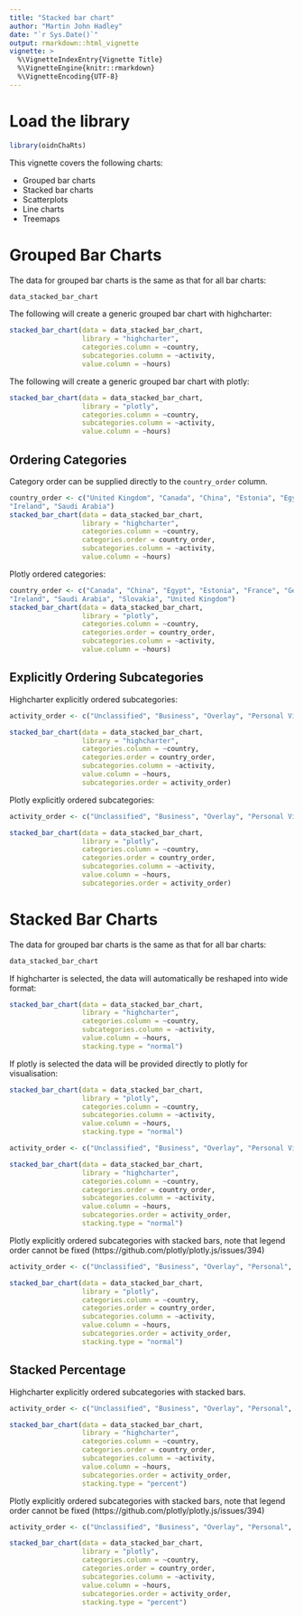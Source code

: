 ```yaml
---
title: "Stacked bar chart"
author: "Martin John Hadley"
date: "`r Sys.Date()`"
output: rmarkdown::html_vignette
vignette: >
  %\VignetteIndexEntry{Vignette Title}
  %\VignetteEngine{knitr::rmarkdown}
  %\VignetteEncoding{UTF-8}
---
```


<!-- ANY PACKAGES USED HERE MUST BE LOADED IN THE DESCRIPTION FILE AS WELL !-->

# Load the library

```r
library(oidnChaRts)
```

This vignette covers the following charts:

- Grouped bar charts
- Stacked bar charts
- Scatterplots
- Line charts
- Treemaps

# Grouped Bar Charts

The data for grouped bar charts is the same as that for all bar charts:

```r
data_stacked_bar_chart
```

The following will create a generic grouped bar chart with highcharter:

```r
stacked_bar_chart(data = data_stacked_bar_chart,
                  library = "highcharter",
                  categories.column = ~country,
                  subcategories.column = ~activity,
                  value.column = ~hours)
```

The following will create a generic grouped bar chart with plotly:

```r
stacked_bar_chart(data = data_stacked_bar_chart,
                  library = "plotly",
                  categories.column = ~country,
                  subcategories.column = ~activity,
                  value.column = ~hours)
```

## Ordering Categories

Category order can be supplied directly to the `country_order` column.

```r
country_order <- c("United Kingdom", "Canada", "China", "Estonia", "Egypt", "France", "Germany", 
"Ireland", "Saudi Arabia")
stacked_bar_chart(data = data_stacked_bar_chart,
                  library = "highcharter",
                  categories.column = ~country,
                  categories.order = country_order,
                  subcategories.column = ~activity,
                  value.column = ~hours)
```

Plotly ordered categories:

```r
country_order <- c("Canada", "China", "Egypt", "Estonia", "France", "Germany", 
"Ireland", "Saudi Arabia", "Slovakia", "United Kingdom")
stacked_bar_chart(data = data_stacked_bar_chart,
                  library = "plotly",
                  categories.column = ~country,
                  categories.order = country_order,
                  subcategories.column = ~activity,
                  value.column = ~hours)
```

## Explicitly Ordering Subcategories

Highcharter explicitly ordered subcategories:

```r
activity_order <- c("Unclassified", "Business", "Overlay", "Personal Visit", "Teleconference")

stacked_bar_chart(data = data_stacked_bar_chart,
                  library = "highcharter",
                  categories.column = ~country,
                  categories.order = country_order,
                  subcategories.column = ~activity,
                  value.column = ~hours,
                  subcategories.order = activity_order)
```

Plotly explicitly ordered subcategories:

```r
activity_order <- c("Unclassified", "Business", "Overlay", "Personal Visit", "Teleconference")

stacked_bar_chart(data = data_stacked_bar_chart,
                  library = "plotly",
                  categories.column = ~country,
                  categories.order = country_order,
                  subcategories.column = ~activity,
                  value.column = ~hours,
                  subcategories.order = activity_order)
```

# Stacked Bar Charts

The data for grouped bar charts is the same as that for all bar charts:

```r
data_stacked_bar_chart
```

If highcharter is selected, the data will automatically be reshaped into wide format:

```r
stacked_bar_chart(data = data_stacked_bar_chart,
                  library = "highcharter",
                  categories.column = ~country,
                  subcategories.column = ~activity,
                  value.column = ~hours,
                  stacking.type = "normal")
```

If plotly is selected the data will be provided directly to plotly for visualisation:

```r
stacked_bar_chart(data = data_stacked_bar_chart,
                  library = "plotly",
                  categories.column = ~country,
                  subcategories.column = ~activity,
                  value.column = ~hours,
                  stacking.type = "normal")
```



```r
activity_order <- c("Unclassified", "Business", "Overlay", "Personal Visit", "Teleconference")

stacked_bar_chart(data = data_stacked_bar_chart,
                  library = "highcharter",
                  categories.column = ~country,
                  categories.order = country_order,
                  subcategories.column = ~activity,
                  value.column = ~hours,
                  subcategories.order = activity_order,
                  stacking.type = "normal")
```

Plotly explicitly ordered subcategories with stacked bars, note that legend order cannot be fixed (https://github.com/plotly/plotly.js/issues/394)

```r
activity_order <- c("Unclassified", "Business", "Overlay", "Personal", "Teleconference")

stacked_bar_chart(data = data_stacked_bar_chart,
                  library = "plotly",
                  categories.column = ~country,
                  categories.order = country_order,
                  subcategories.column = ~activity,
                  value.column = ~hours,
                  subcategories.order = activity_order,
                  stacking.type = "normal")
```



## Stacked Percentage

Highcharter explicitly ordered subcategories with stacked bars.

```r
activity_order <- c("Unclassified", "Business", "Overlay", "Personal", "Teleconference")

stacked_bar_chart(data = data_stacked_bar_chart,
                  library = "highcharter",
                  categories.column = ~country,
                  categories.order = country_order,
                  subcategories.column = ~activity,
                  value.column = ~hours,
                  subcategories.order = activity_order,
                  stacking.type = "percent")
```

Plotly explicitly ordered subcategories with stacked bars, note that legend order cannot be fixed (https://github.com/plotly/plotly.js/issues/394)

```r
activity_order <- c("Unclassified", "Business", "Overlay", "Personal", "Teleconference")

stacked_bar_chart(data = data_stacked_bar_chart,
                  library = "plotly",
                  categories.column = ~country,
                  categories.order = country_order,
                  subcategories.column = ~activity,
                  value.column = ~hours,
                  subcategories.order = activity_order,
                  stacking.type = "percent")
```